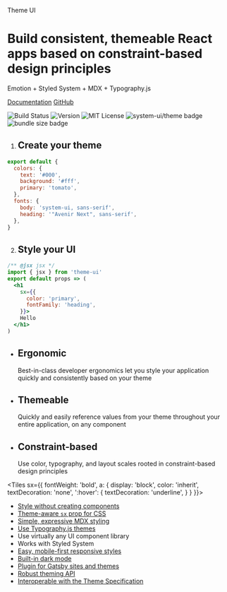 
<Banner>

Theme UI

# Build consistent, themeable React apps based on constraint-based design principles

Emotion + Styled System + MDX + Typography.js

[Documentation](/getting-started)
[GitHub](https://github.com/system-ui/theme-ui)

![Build Status][circleci-badge]
![Version][version]
![MIT License][license]
![system-ui/theme badge][system-ui-badge]
![bundle size badge][size]

</Banner>

<Tiles columns={2}>

1. ## Create your theme

  ```js
  export default {
    colors: {
      text: '#000',
      background: '#fff',
      primary: 'tomato',
    },
    fonts: {
      body: 'system-ui, sans-serif',
      heading: '"Avenir Next", sans-serif',
    },
  }
  ```

2. ## Style your UI

  ```jsx
  /** @jsx jsx */
  import { jsx } from 'theme-ui'
  export default props => (
    <h1
      sx={{
        color: 'primary',
        fontFamily: 'heading',
      }}>
      Hello
    </h1>
  )
  ```

</Tiles>

<Tiles>

- ## Ergonomic
  Best-in-class developer ergonomics let you style
  your application quickly and consistently
  based on your theme
- ## Themeable
  Quickly and easily reference values from your theme
  throughout your entire application, on any component
- ## Constraint-based
  Use color, typography, and layout scales
  rooted in constraint-based design principles

</Tiles>

<Testimonials />

<Tiles
  sx={{
    fontWeight: 'bold',
    a: {
      display: 'block',
      color: 'inherit',
      textDecoration: 'none',
      ':hover': {
        textDecoration: 'underline',
      }
    }
  }}>

- [Style without creating components](/getting-started/#sx-prop)
- [Theme-aware `sx` prop for CSS](/getting-started/#sx-prop)
- [Simple, expressive MDX styling](/styling-mdx)
- [Use Typography.js themes](/styling-mdx/#typographyjs)
- Use virtually any UI component library
- Works with Styled System
- [Easy, mobile-first responsive styles](/getting-started/#responsive-styles)
- [Built-in dark mode](/color-modes)
- [Plugin for Gatsby sites and themes](/gatsby-plugin)
- [Robust theming API](/theming)
- [Interoperable with the Theme Specification](/theme-spec)

</Tiles>

[circleci]: https://circleci.com/gh/system-ui/theme-ui
[circleci-badge]: https://flat.badgen.net/circleci/github/system-ui/theme-ui/master
[version]: https://flat.badgen.net/npm/v/theme-ui
[npm]: https://npmjs.com/package/theme-ui
[license]: https://flat.badgen.net/badge/license/MIT/blue
[system-ui-badge]: https://flat.badgen.net/badge/system-ui/theme/black
[size]: https://flat.badgen.net/bundlephobia/minzip/theme-ui
